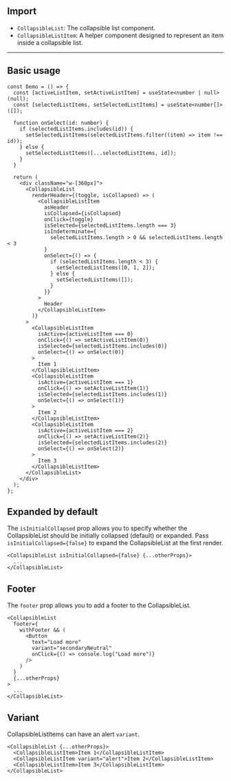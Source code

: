 

## Import

- `CollapsibleList`: The collapsible list component.
- `CollapsibleListItem`: A helper component designed to represent an item inside a collapsible list.

---

## Basic usage

<Preview>
  <DemoCollapsibleList />
</Preview>

```tsx sandbox
const Demo = () => {
  const [activeListItem, setActiveListItem] = useState<number | null>(null);
  const [selectedListItems, setSelectedListItems] = useState<number[]>([]);

  function onSelect(id: number) {
    if (selectedListItems.includes(id)) {
      setSelectedListItems(selectedListItems.filter((item) => item !== id));
    } else {
      setSelectedListItems([...selectedListItems, id]);
    }
  }

  return (
    <div className="w-[360px]">
      <CollapsibleList
        renderHeader={(toggle, isCollapsed) => (
          <CollapsibleListItem
            asHeader
            isCollapsed={isCollapsed}
            onClick={toggle}
            isSelected={selectedListItems.length === 3}
            isIndeterminate={
              selectedListItems.length > 0 && selectedListItems.length < 3
            }
            onSelect={() => {
              if (selectedListItems.length < 3) {
                setSelectedListItems([0, 1, 2]);
              } else {
                setSelectedListItems([]);
              }
            }}
          >
            Header
          </CollapsibleListItem>
        )}
      >
        <CollapsibleListItem
          isActive={activeListItem === 0}
          onClick={() => setActiveListItem(0)}
          isSelected={selectedListItems.includes(0)}
          onSelect={() => onSelect(0)}
        >
          Item 1
        </CollapsibleListItem>
        <CollapsibleListItem
          isActive={activeListItem === 1}
          onClick={() => setActiveListItem(1)}
          isSelected={selectedListItems.includes(1)}
          onSelect={() => onSelect(1)}
        >
          Item 2
        </CollapsibleListItem>
        <CollapsibleListItem
          isActive={activeListItem === 2}
          onClick={() => setActiveListItem(2)}
          isSelected={selectedListItems.includes(2)}
          onSelect={() => onSelect(2)}
        >
          Item 3
        </CollapsibleListItem>
      </CollapsibleList>
    </div>
  );
};
```

## Expanded by default

The `isInitialCollapsed` prop allows you to specify whether the CollapsibleList should be initially collapsed (default) or expanded. Pass `isInitialCollapsed={false}` to expand the CollapsibleList at the first render.

<Preview>
  <DemoCollapsibleList isInitialOpen />
</Preview>

```tsx
<CollapsibleList isInitialCollapsed={false} {...otherProps}>
  ...
</CollapsibleList>
```

## Footer

The `footer` prop allows you to add a footer to the CollapsibleList.

<Preview>
  <DemoCollapsibleList isInitialOpen withFooter />
</Preview>

```tsx
<CollapsibleList
  footer={
    withFooter && (
      <Button
        text="Load more"
        variant="secondaryNeutral"
        onClick={() => console.log("Load more")}
      />
    )
  }
  {...otherProps}
>
  ...
</CollapsibleList>
```

## Variant

CollapsibleListItems can have an alert `variant`.

<Preview>
  <DemoCollapsibleList isInitialOpen withVariant />
</Preview>

```tsx
<CollapsibleList {...otherProps}>
  <CollapsibleListItem>Item 1</CollapsibleListItem>
  <CollapsibleListItem variant="alert">Item 2</CollapsibleListItem>
  <CollapsibleListItem>Item 3</CollapsibleListItem>
</CollapsibleList>
```
